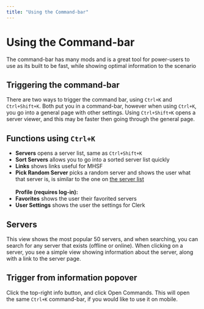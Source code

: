 ```yaml
---
title: "Using the Command-bar"
---
```


# Using the Command-bar

The command-bar has many mods and is a great tool for power-users to use as its built to be fast, while showing optimal information to the scenario

<Separator />

## Triggering the command-bar

There are two ways to trigger the command bar, using `Ctrl+K` and `Ctrl+Shift+K`. Both put you in a command-bar, however when using `Ctrl+K`, you go into a general page with other settings.
Using `Ctrl+Shift+K` opens a server viewer, and this may be faster then going through the general page.

## Functions using `Ctrl+K`

- **Servers** opens a server list, same as `Ctrl+Shift+K`
- **Sort Servers** allows you to go into a sorted server list quickly
- **Links** shows links useful for MHSF
- **Pick Random Server** picks a random server and shows the user what that server is, is similar to the one on [the server list](/)
  <br /> <br />
  **Profile (requires log-in):**
- **Favorites** shows the user their favorited servers
- **User Settings** shows the user the settings for Clerk

## Servers

This view shows the most popular 50 servers, and when searching, you can search for any server that exists (offline or online).
When clicking on a server, you see a simple view showing information about the server, along with a link to the server page.

## Trigger from information popover

Click the top-right info button, and click Open Commands. This will open the same `Ctrl+K` command-bar, if you would like to use it on mobile.
